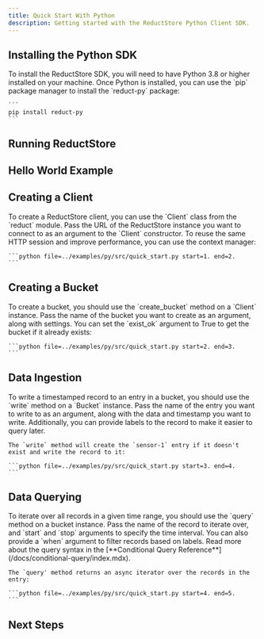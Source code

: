 ```yaml
---
title: Quick Start With Python
description: Getting started with the ReductStore Python Client SDK.
---
```



<head>
  <link
    rel="canonical"
    href="https://www.reduct.store/docs/getting-started/with-python"
  />
</head>

<Intro language="Python" repository="reduct-py" />

## Installing the Python SDK

<InstallSdk>
    To install the ReductStore SDK, you will need to have Python 3.8 or higher installed on your machine. Once Python is
    installed, you can use the `pip` package manager to install the `reduct-py` package:

    ```
    pip install reduct-py
    ```

</InstallSdk>

## Running ReductStore

<RunReductStore />

## Hello World Example

<UsingSdkSection example={QuickStart} language="Python" />

## Creating a Client

<CreateClientSection>
    To create a ReductStore client, you can use the `Client` class from the `reduct` module. Pass the URL of the
    ReductStore instance you want to connect to as an argument to the `Client` constructor. To reuse the same HTTP
    session and improve performance, you can use the context manager:

    ```python file=../examples/py/src/quick_start.py start=1. end=2.
    ```

</CreateClientSection>

## Creating a Bucket

<CreateBucketSection>
    To create a bucket, you should use the `create_bucket` method on a `Client` instance. Pass the name of the bucket
    you want to create as an argument, along with settings. You can set the `exist_ok` argument to True to get the
    bucket if it already exists:

    ```python file=../examples/py/src/quick_start.py start=2. end=3.
    ```

</CreateBucketSection>

## Data Ingestion

<DataIngestionSection>
    To write a timestamped record to an entry in a bucket, you should use the `write` method on a `Bucket` instance.
    Pass the name of the entry you want to write to as an argument, along with the data and timestamp you want to write.
    Additionally, you can provide labels to the record to make it easier to query later.

    The `write` method will create the `sensor-1` entry if it doesn't exist and write the record to it:

    ```python file=../examples/py/src/quick_start.py start=3. end=4.
    ```

</DataIngestionSection>

## Data Querying

<DataQueryingSection>
    To iterate over all records in a given time range, you should use the `query` method on a bucket instance. Pass the
    name of the record to iterate over, and `start` and `stop` arguments to specify the time interval. You can also
    provide a `when` argument to filter records based on labels. Read more about the query syntax in
    the [**Conditional Query Reference**](/docs/conditional-query/index.mdx).

    The `query' method returns an async iterator over the records in the entry:

    ```python file=../examples/py/src/quick_start.py start=4. end=5.
    ```

</DataQueryingSection>

## Next Steps

<NextStep />
